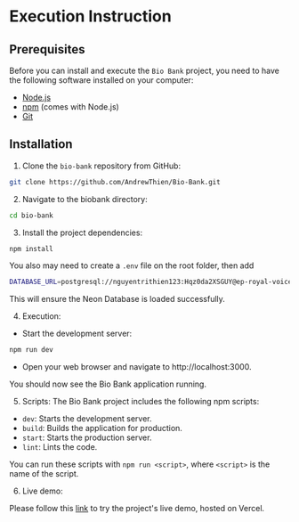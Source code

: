 # Execution Instruction

## Prerequisites

Before you can install and execute the `Bio Bank` project, you need to have the following software installed on your computer:

- [Node.js](https://nodejs.org/en/download/)
- [npm](https://www.npmjs.com/get-npm) (comes with Node.js)
- [Git](https://git-scm.com/downloads)

## Installation

1. Clone the `bio-bank` repository from GitHub:

```bash
git clone https://github.com/AndrewThien/Bio-Bank.git
```

2. Navigate to the biobank directory:

```bash
cd bio-bank
```

3. Install the project dependencies:

```bash
npm install
```

You also may need to create a `.env` file on the root folder, then add

```bash
DATABASE_URL=postgresql://nguyentrithien123:Hqz0da2XSGUY@ep-royal-voice-06161069.us-east-2.aws.neon.tech/BioBank?sslmode=require
```
This will ensure the Neon Database is loaded successfully.

4. Execution:

 - Start the development server:

```bash
npm run dev
```

 - Open your web browser and navigate to http://localhost:3000.

You should now see the Bio Bank application running.

5. Scripts:
The Bio Bank project includes the following npm scripts:

- `dev`: Starts the development server.
- `build`: Builds the application for production.
- `start`: Starts the production server.
- `lint`: Lints the code.

You can run these scripts with `npm run <script>`, where `<script>` is the name of the script.

6. Live demo:

Please follow this [link](https://bio-bank-andrew.vercel.app/) to try the project's live demo, hosted on Vercel.